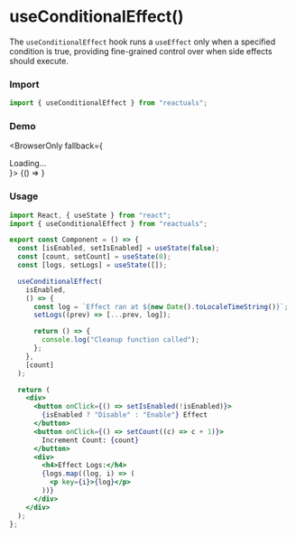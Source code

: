 # useConditionalEffect()

The `useConditionalEffect` hook runs a `useEffect` only when a specified condition is true, providing fine-grained control over when side effects should execute.

### Import

```jsx
import { useConditionalEffect } from "reactuals";
```

### Demo


<BrowserOnly fallback={<div>Loading...</div>}>
  {() => <UseConditionalEffectExample />}
</BrowserOnly>

### Usage

```jsx
import React, { useState } from "react";
import { useConditionalEffect } from "reactuals";

export const Component = () => {
  const [isEnabled, setIsEnabled] = useState(false);
  const [count, setCount] = useState(0);
  const [logs, setLogs] = useState([]);

  useConditionalEffect(
    isEnabled,
    () => {
      const log = `Effect ran at ${new Date().toLocaleTimeString()}`;
      setLogs((prev) => [...prev, log]);

      return () => {
        console.log("Cleanup function called");
      };
    },
    [count]
  );

  return (
    <div>
      <button onClick={() => setIsEnabled(!isEnabled)}>
        {isEnabled ? "Disable" : "Enable"} Effect
      </button>
      <button onClick={() => setCount((c) => c + 1)}>
        Increment Count: {count}
      </button>
      <div>
        <h4>Effect Logs:</h4>
        {logs.map((log, i) => (
          <p key={i}>{log}</p>
        ))}
      </div>
    </div>
  );
};
```
